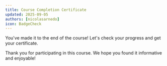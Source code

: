 ```yaml
---
title: Course Completion Certificate
updated: 2025-09-05
authors: [nicolasarnedo]
icon: BadgeCheck
---
```



You've made it to the end of the course! Let's check your progress and get your certificate.

<CertificatePage courseId="go-to-market"/>

Thank you for participating in this course. We hope you found it informative and enjoyable!
